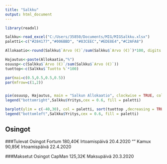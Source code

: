 ```yaml
---
title: "Salkku"
output: html_document
---
```


```r
library(readxl)

Salkku<-read_excel("C:/Users/35850/Documents/MIG/MIGSalkku.xlsx")
paletti<-c("#284177","#006BBD", "#83CEEC","#EDE8E4","#C2AFA8")

Allokaatio<-round(Salkku$`Arvo (€)`/sum(Salkku$`Arvo (€)`)*100, digits = 3)

Hajautus<-paste(Allokaatio,"%")
osuusp<-c(Salkku$`Arvo (€)`/sum(Salkku$`Arvo (€)`))
tuottop<-c(Salkku$`Tuotto %`*100)

par(mai=c(0.5,0.5,0.5,0.5))
par(mfrow=c(1,2))


pie(osuusp, Hajautus, main = "Salkun Allokaatio", clockwise = TRUE, col = paletti)
legend("bottomright",Salkku$Yritys,cex = 0.6, fill = paletti)

barplot(ylim = c(-40,30), col = paletti, sort(tuottop ,decreasing = TRUE))
legend("bottomleft",Salkku$Yritys,cex = 0.6, fill = paletti)
```

## Osingot

###Tulevat Osingot
Fortum 180,40€ Irtoamispäivä 20.4.2020 "\n"
Kamux 90,85€ Irtoamispäivä 22.4.2020

###Maksetut Osingot
CapMan 125,32€ Maksupäivä 20.3.2020



